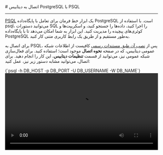 

<Layout>
<Head>
<title>مستندات اتصال به PostgreSQL با PSQL - لیارا</title>
</Head>
# اتصال به دیتابیس PostgreSQL با PSQL
<hr className="mb-2" />

<a href="https://www.postgresql.org/docs/current/app-psql.html" className="text-[#2196f3] ">PSQL</a> یک ابزار خط فرمان برای تعامل با پایگاه‌داده PostgreSQL است. با استفاده از psql، می‌توانید دستورات SQL را اجرا کنید، داده‌ها را جستجو کنید، و اسکریپت‌ها و کوئری‌های پیچیده را مدیریت کنید. این ابزار به شما امکان می‌دهد تا با پایگاه‌داده PostgreSQL به‌طور مستقیم و از طریق یک رابط کاربری متنی کار کنید.

<div className="h-2" />

برای اتصال به PSQL، پس از <a href="https://www.postgresql.org/download/" className="text-[#2196f3] ">نصب آن طبق مستندات رسمی</a> کافیست از اطلاعات شبکه عمومی دیتابیس، که در صفحه <b>نحوه اتصال</b> موجود است؛ استفاده کنید.
برای فعال‌سازی شبکه عمومی نیز، می‌توانید از قسمت <b>تنظیمات دیتابیس</b>، این کار را انجام دهید. 
برای اتصال، می‌توانید مشابه دستور زیر نیز، عمل کنید:

<div className="h-4" />
    <div dir='ltr'>
    <Highlight className="bash">
        {`psql -h DB_HOST -p DB_PORT -U DB_USERNAME -W DB_NAME`}
    </Highlight>
    </div>
<div className="h-2" />
<video
  src="https://files.liara.ir/liara/postgresql/postgres-psql.mp4"
  controls="controls"
  className="block w-full"
  width="100%"
/>
<div className="h-2" />
پس از اتصال به دیتابیس، می‌توانید عملیات مورد نیاز خود را، انجام دهید.

</Layout>